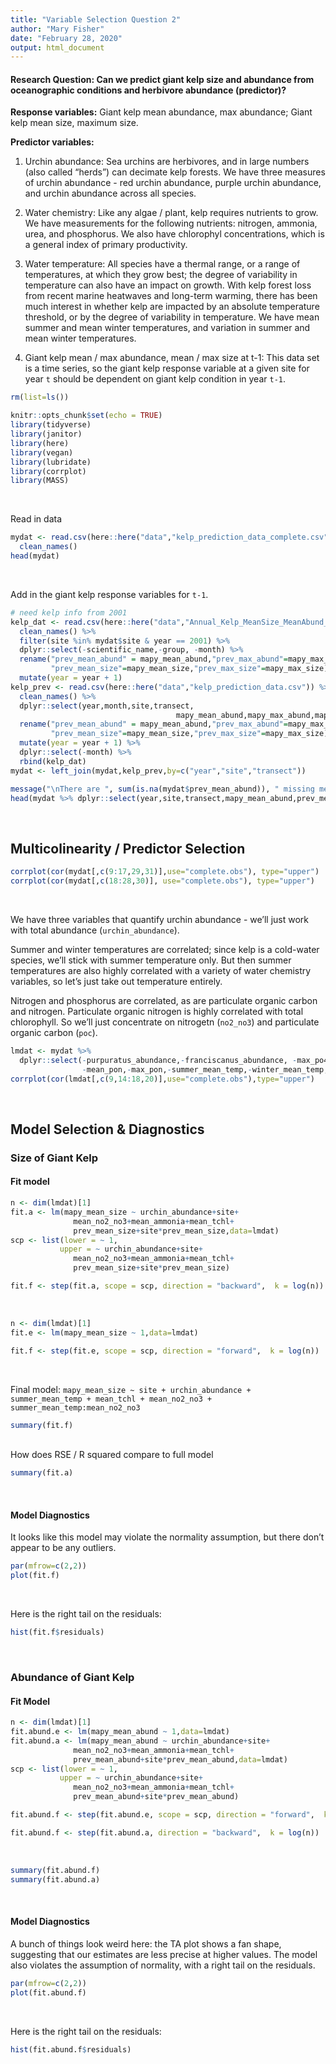 ```yaml
---
title: "Variable Selection Question 2"
author: "Mary Fisher"
date: "February 28, 2020"
output: html_document
---
```


#### Research Question: Can we predict giant kelp size and abundance from oceanographic conditions and herbivore abundance (predictor)?

**Response variables:** Giant kelp mean abundance, max abundance; Giant kelp mean size, maximum size. 

**Predictor variables: **

1. Urchin abundance: Sea urchins are herbivores, and in large numbers (also called "herds") can decimate kelp forests. We have three measures of urchin abundance - red urchin abundance, purple urchin abundance, and urchin abundance across all species.

2. Water chemistry: Like any algae / plant, kelp requires nutrients to grow. We have measurements for the following nutrients: nitrogen, ammonia, urea, and phosphorus. We also have chlorophyl concentrations, which is a general index of primary productivity.

3. Water temperature: All species have a thermal range, or a range of temperatures, at which they grow best; the degree of variability in temperature can also have an impact on growth. With kelp forest loss from recent marine heatwaves and long-term warming, there has been much interest in whether kelp are impacted by an absolute temperature threshold, or by the degree of variability in temperature. We have mean summer and mean winter temperatures, and variation in summer and mean winter temperatures. 

4. Giant kelp mean / max abundance, mean / max size at t-1: This data set is a time series, so the giant kelp response variable at a given site for year `t` should be dependent on giant kelp condition in year `t-1`.



```r
rm(list=ls())

knitr::opts_chunk$set(echo = TRUE)
library(tidyverse)
library(janitor)
library(here)
library(vegan)
library(lubridate)
library(corrplot)
library(MASS)
```
<br>

Read in data
```r
mydat <- read.csv(here::here("data","kelp_prediction_data_complete.csv")) %>%
  clean_names()
head(mydat)
```
<br>

Add in the giant kelp response variables for `t-1`.
```r
# need kelp info from 2001
kelp_dat <- read.csv(here::here("data","Annual_Kelp_MeanSize_MeanAbund_2001-2018.csv")) %>%
  clean_names() %>%
  filter(site %in% mydat$site & year == 2001) %>%
  dplyr::select(-scientific_name,-group, -month) %>%
  rename("prev_mean_abund" = mapy_mean_abund,"prev_max_abund"=mapy_max_abund,
         "prev_mean_size"=mapy_mean_size,"prev_max_size"=mapy_max_size) %>%
  mutate(year = year + 1)
kelp_prev <- read.csv(here::here("data","kelp_prediction_data.csv")) %>%
  clean_names() %>%
  dplyr::select(year,month,site,transect,
                                     mapy_mean_abund,mapy_max_abund,mapy_mean_size,mapy_max_size) %>%
  rename("prev_mean_abund" = mapy_mean_abund,"prev_max_abund"=mapy_max_abund,
         "prev_mean_size"=mapy_mean_size,"prev_max_size"=mapy_max_size) %>%
  mutate(year = year + 1) %>%
  dplyr::select(-month) %>%
  rbind(kelp_dat)
mydat <- left_join(mydat,kelp_prev,by=c("year","site","transect"))

message("\nThere are ", sum(is.na(mydat$prev_mean_abund)), " missing measurements for the previous year's kelp abundance.\n")
head(mydat %>% dplyr::select(year,site,transect,mapy_mean_abund,prev_mean_abund,prev_max_abund,prev_mean_size,prev_max_size))
```
<br>


## Multicolinearity / Predictor Selection

```r
corrplot(cor(mydat[,c(9:17,29,31)],use="complete.obs"), type="upper")
corrplot(cor(mydat[,c(18:28,30)], use="complete.obs"), type="upper")
```
<br>

We have three variables that quantify urchin abundance - we'll just work with total abundance (`urchin_abundance`). 

Summer and winter temperatures are correlated; since kelp is a cold-water species, we'll stick with summer temperature only. But then summer temperatures are also highly correlated with a variety of water chemistry variables, so let's just take out temperature entirely. 

Nitrogen and phosphorus are correlated, as are particulate organic carbon and nitrogen. Particulate organic nitrogen is highly correlated with total chlorophyll. So we'll just concentrate on nitrogetn (`no2_no3`) and particulate organic carbon (`poc`).


```r
lmdat <- mydat %>%
  dplyr::select(-purpuratus_abundance,-franciscanus_abundance, -max_po4, -mean_po4,
                -mean_pon,-max_pon,-summer_mean_temp,-winter_mean_temp,-winter_var_temp, -summer_var_temp)
corrplot(cor(lmdat[,c(9,14:18,20)],use="complete.obs"),type="upper")
```
<br>


## Model Selection & Diagnostics

### Size of Giant Kelp

#### Fit model
```r
n <- dim(lmdat)[1]
fit.a <- lm(mapy_mean_size ~ urchin_abundance+site+
              mean_no2_no3+mean_ammonia+mean_tchl+
              prev_mean_size+site*prev_mean_size,data=lmdat)
scp <- list(lower = ~ 1,
           upper = ~ urchin_abundance+site+
              mean_no2_no3+mean_ammonia+mean_tchl+
              prev_mean_size+site*prev_mean_size)

fit.f <- step(fit.a, scope = scp, direction = "backward",  k = log(n))
```
<br>

```r
n <- dim(lmdat)[1]
fit.e <- lm(mapy_mean_size ~ 1,data=lmdat)

fit.f <- step(fit.e, scope = scp, direction = "forward",  k = log(n))
```
<br>

Final model: `mapy_mean_size ~ site + urchin_abundance + summer_mean_temp + mean_tchl + mean_no2_no3 + summer_mean_temp:mean_no2_no3`
```r
summary(fit.f)
```
<br>
How does RSE / R squared compare to full model
```r
summary(fit.a)
```
<br>

#### Model Diagnostics

It looks like this model may violate the normality assumption, but there don't appear to be any outliers. 
```r
par(mfrow=c(2,2))
plot(fit.f)
```
<br>

Here is the right tail on the residuals:
```r
hist(fit.f$residuals)
```
<br>

    


### Abundance of Giant Kelp

#### Fit Model
```r
n <- dim(lmdat)[1]
fit.abund.e <- lm(mapy_mean_abund ~ 1,data=lmdat)
fit.abund.a <- lm(mapy_mean_abund ~ urchin_abundance+site+
              mean_no2_no3+mean_ammonia+mean_tchl+
              prev_mean_abund+site*prev_mean_abund,data=lmdat)
scp <- list(lower = ~ 1,
           upper = ~ urchin_abundance+site+
              mean_no2_no3+mean_ammonia+mean_tchl+
              prev_mean_abund+site*prev_mean_abund)

fit.abund.f <- step(fit.abund.e, scope = scp, direction = "forward",  k = log(n))
```

```r
fit.abund.f <- step(fit.abund.a, direction = "backward",  k = log(n))
```
<br>

```r
summary(fit.abund.f)
summary(fit.abund.a)
```
<br>

#### Model Diagnostics

A bunch of things look weird here: the TA plot shows a fan shape, suggesting that our estimates are less precise at higher values. The model also violates the assumption of normality, with a right tail on the residuals. 
```r
par(mfrow=c(2,2))
plot(fit.abund.f)
```
<br>

Here is the right tail on the residuals:
```r
hist(fit.abund.f$residuals)
```










